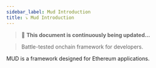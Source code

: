 ```yaml
---
sidebar_label: Mud Introduction
title: ⤵️ Mud Introduction
---
```


> 🚀 **This document is continuously being updated...**

> Battle-tested onchain framework for developers.

MUD is a framework designed for Ethereum applications.
